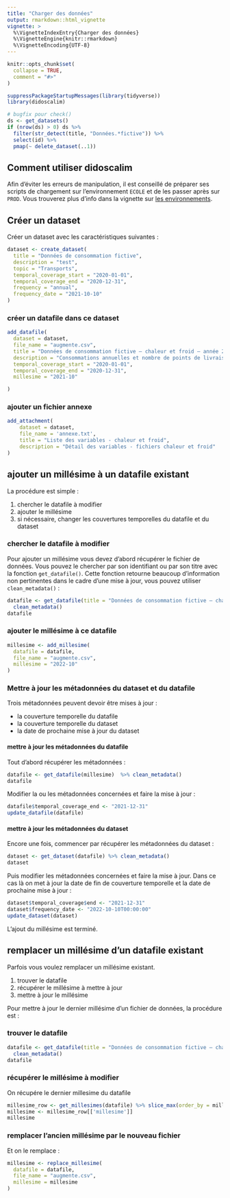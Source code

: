 ```yaml
---
title: "Charger des données"
output: rmarkdown::html_vignette
vignette: >
  %\VignetteIndexEntry{Charger des données}
  %\VignetteEngine{knitr::rmarkdown}
  %\VignetteEncoding{UTF-8}
---
```


```r
knitr::opts_chunk$set(
  collapse = TRUE,
  comment = "#>"
)
```

```r
suppressPackageStartupMessages(library(tidyverse))
library(didoscalim)
```

```r
# bugfix pour check()
ds <- get_datasets() 
if (nrow(ds) > 0) ds %>% 
  filter(str_detect(title, "Données.*fictive")) %>% 
  select(id) %>% 
  pmap(~ delete_dataset(..1))
```


## Comment utiliser didoscalim

Afin d'éviter les erreurs de manipulation, il est conseillé de préparer ses
scripts de chargement sur l'environnement `ECOLE` et de les passer après sur
`PROD`. Vous trouverez plus d'info dans la vignette sur [les
environnements](les-environnements.html).

## Créer un dataset

Créer un dataset avec les caractéristiques suivantes :

```r
dataset <- create_dataset(
  title = "Données de consommation fictive",
  description = "test",
  topic = "Transports",
  temporal_coverage_start = "2020-01-01",
  temporal_coverage_end = "2020-12-31",
  frequency = "annual",
  frequency_date = "2021-10-10"
)
```

### créer un datafile dans ce dataset

```r
add_datafile(
  dataset = dataset,
  file_name = "augmente.csv",
  title = "Données de consommation fictive – chaleur et froid – année 2020",
  description = "Consommations annuelles et nombre de points de livraison de chaleur et froid, par secteur d'activité",
  temporal_coverage_start = "2020-01-01",
  temporal_coverage_end = "2020-12-31",
  millesime = "2021-10"

)
```
### ajouter un fichier annexe

```r
add_attachment(
    dataset = dataset,
    file_name = 'annexe.txt',
    title = "Liste des variables - chaleur et froid",
    description = "Détail des variables - fichiers chaleur et froid"
)
```

## ajouter un millésime à un datafile existant

La procédure est simple :

1. chercher le datafile à modifier
2. ajouter le millésime
3. si nécessaire, changer les couvertures temporelles du datafile et du dataset

### chercher le datafile à modifier

Pour ajouter un millésime vous devez d'abord récupérer le fichier de données.
Vous pouvez le chercher par son identifiant ou par son titre avec la fonction
`get_datafile()`. Cette fonction retourne beaucoup d'information non pertinentes
dans le cadre d'une mise à jour, vous pouvez utiliser `clean_metadata()` :

```r
datafile <- get_datafile(title = "Données de consommation fictive – chaleur et froid – année 2020") %>%
  clean_metadata()
datafile
```

### ajouter le millésime à ce datafile

```r
millesime <- add_millesime(
  datafile = datafile,
  file_name = "augmente.csv",
  millesime = "2022-10"
)
```
### Mettre à jour les métadonnées du dataset et du datafile

Trois métadonnées peuvent devoir être mises à jour :

* la couverture temporelle du datafile
* la couverture temporelle du dataset
* la date de prochaine mise à jour du dataset

#### mettre à jour les métadonnées du datafile

Tout d'abord récupérer les métadonnées :

```r
datafile <- get_datafile(millesime)  %>% clean_metadata()
datafile
```

Modifier la ou les métadonnées concernées et faire la mise à jour :

```r
datafile$temporal_coverage_end <- "2021-12-31"
update_datafile(datafile)
```

#### mettre à jour les métadonnées du dataset

Encore une fois, commencer par récupérer les métadonnées du dataset :

```r
dataset <- get_dataset(datafile) %>% clean_metadata()
dataset
```
Puis modifier les métadonnées concernées et faire la mise à jour. Dans ce cas là
on met à jour la date de fin de couverture temporelle et la date de prochaine
mise à jour :

```r
dataset$temporal_coverage$end <- "2021-12-31"
dataset$frequency_date <- "2022-10-10T00:00:00"
update_dataset(dataset)
```

L'ajout du millésime est terminé.

## remplacer un millésime d'un datafile existant

Parfois vous voulez remplacer un millésime existant.

1. trouver le datafile
1. récupérer le millésime à mettre à jour
1. mettre à jour le millésime

Pour mettre à jour le dernier millésime d'un fichier de données, la procédure est :

### trouver le datafile

```r
datafile <- get_datafile(title = "Données de consommation fictive – chaleur et froid – année 2020") %>%
  clean_metadata()
datafile
```
### récupérer le millésime à modifier

On récupére le dernier millesime du datafile

```r
millesime_row <- get_millesimes(datafile) %>% slice_max(order_by = millesime)
millesime <- millesime_row[['millesime']]
millesime
```

### remplacer l'ancien millésime par le nouveau fichier

Et on le remplace :

```r
millesime <- replace_millesime(
  datafile = datafile,
  file_name = "augmente.csv",
  millesime = millesime
)
```


